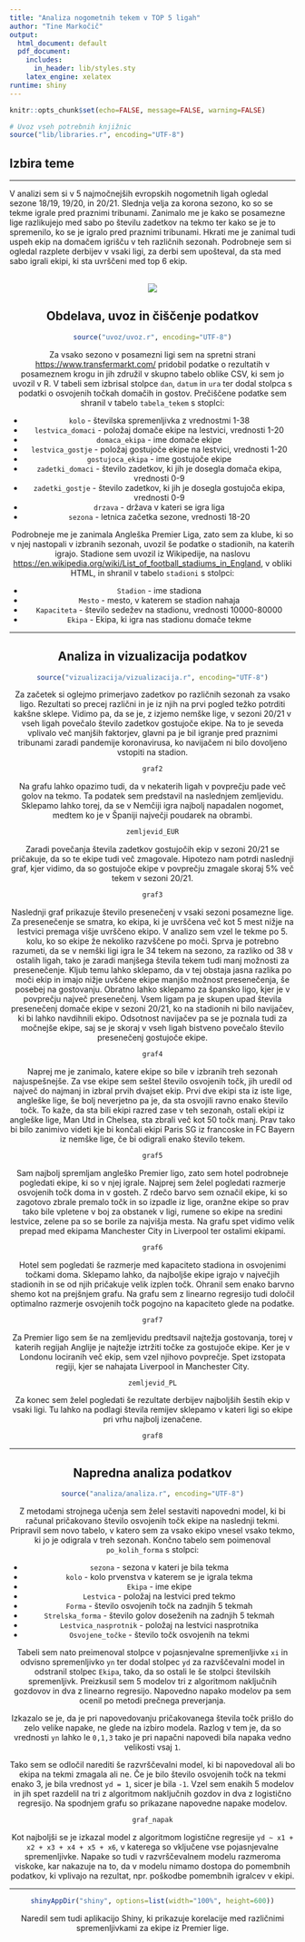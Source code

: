 ```yaml
---
title: "Analiza nogometnih tekem v TOP 5 ligah"
author: "Tine Markočič"
output:
  html_document: default
  pdf_document:
    includes:
      in_header: lib/styles.sty
    latex_engine: xelatex
runtime: shiny
---
```


```r
knitr::opts_chunk$set(echo=FALSE, message=FALSE, warning=FALSE)

# Uvoz vseh potrebnih knjižnic
source("lib/libraries.r", encoding="UTF-8")
```


## Izbira teme

***
V analizi sem si v 5 najmočnejših evropskih nogometnih ligah ogledal sezone 18/19, 19/20, in 20/21. Slednja velja za korona sezono, ko so se tekme igrale pred praznimi tribunami. Zanimalo me je kako se posamezne lige razlikujejo med sabo po številu zadetkov na tekmo ter kako se je to spremenilo, ko se je igralo pred praznimi tribunami. Hkrati me je zanimal tudi uspeh ekip na domačem igrišču v teh različnih sezonah. Podrobneje sem si ogledal razplete derbijev v vsaki ligi, za derbi sem upošteval, da sta med sabo igrali ekipi, ki sta uvrščeni med top 6 ekip. 


<br>
<center>

![](slike/european-leagues-1024x640.jpg)
<center>


## Obdelava, uvoz in čiščenje podatkov

```r
source("uvoz/uvoz.r", encoding="UTF-8")
```
Za vsako sezono v posamezni ligi sem na spretni strani <https://www.transfermarkt.com/> pridobil podatke o rezultatih v posameznem krogu in jih združil v skupno tabelo oblike CSV, ki sem jo uvozil v R. V tabeli sem izbrisal stolpce `dan`, `datum` in `ura` ter dodal stolpca s podatki o osvojenih točkah domačih in gostov. Prečiščene podatke sem shranil v tabelo `tabela_tekem` s stoplci:

-   `kolo` - številska spremenljivka z vrednostmi 1-38
-   `lestvica_domaci` - položaj domače ekipe na lestvici, vrednosti 1-20
-   `domaca_ekipa` - ime domače ekipe
-   `lestvica_gostje` - položaj gostujoče ekipe na lestvici, vrednosti 1-20
-   `gostujoca_ekipa` - ime gostujoče ekipe
-   `zadetki_domaci` - število zadetkov, ki jih je dosegla domača ekipa, vrednosti 0-9
-   `zadetki_gostje` - število zadetkov, ki jih je dosegla gostujoča ekipa, vrednosti 0-9
-   `drzava` - država v kateri se igra liga
-   `sezona` - letnica začetka sezone, vrednosti 18-20

Podrobneje me je zanimala Angleška Premier Liga, zato sem za klube, ki so v njej nastopali v izbranih sezonah, uvozil še podatke o stadionih, na katerih igrajo. Stadione sem uvozil iz Wikipedije, na naslovu <https://en.wikipedia.org/wiki/List_of_football_stadiums_in_England>, v obliki HTML, in shranil v tabelo `stadioni` s stolpci:

-   `Stadion` - ime stadiona
-   `Mesto` - mesto, v katerem se stadion nahaja
-   `Kapaciteta` - število sedežev na stadionu, vrednosti 10000-80000
-   `Ekipa` - Ekipa, ki igra nas stadionu domače tekme


***

## Analiza in vizualizacija podatkov

```r
source("vizualizacija/vizualizacija.r", encoding="UTF-8")
```


Za začetek si oglejmo primerjavo zadetkov po različnih sezonah za vsako ligo. Rezultati so precej različni in je iz njih na prvi pogled težko potrditi kakšne sklepe. Vidimo pa, da se je, z izjemo nemške lige, v sezoni 20/21 v vseh ligah povečalo število zadetkov gostujoče ekipe. Na to je seveda vplivalo več manjših faktorjev, glavni pa je bil igranje pred praznimi tribunami zaradi pandemije koronavirusa, ko navijačem ni bilo dovoljeno vstopiti na stadion.
```r
graf2
```


Na grafu lahko opazimo tudi, da v nekaterih ligah v povprečju pade več golov na tekmo. Ta podatek sem predstavil na naslednjem zemljevidu. Sklepamo lahko torej, da se v Nemčiji igra najbolj napadalen nogomet, medtem ko je v Španiji največji poudarek na obrambi.
```r
zemljevid_EUR
```


Zaradi povečanja števila zadetkov gostujočih ekip v sezoni 20/21 se pričakuje, da so te ekipe tudi več zmagovale. Hipotezo nam potrdi naslednji graf, kjer vidimo, da so gostujoče ekipe v povprečju zmagale skoraj 5% več tekem v sezoni 20/21.
```r
graf3
```


Naslednji graf prikazuje število presenečenj v vsaki sezoni posamezne lige. Za presenečenje se smatra, ko ekipa, ki je uvrščena več kot 5 mest nižje na lestvici premaga višje uvrščeno ekipo. V analizo sem vzel le tekme po 5. kolu, ko so ekipe že nekoliko razvščene po moči. Sprva je potrebno razumeti, da se v nemški ligi igra le 34 tekem na sezono, za razliko od 38 v ostalih ligah, tako je zaradi manjšega števila tekem tudi manj možnosti za presenečenje. Kljub temu lahko sklepamo, da v tej obstaja jasna razlika po moči ekip in imajo nižje uvščene ekipe manjšo možnost presenečenja, še posebej na gostovanju. Obratno lahko sklepamo za špansko ligo, kjer je v povprečju največ presenečenj. Vsem ligam pa je skupen upad števila presenečenj domače ekipe v sezoni 20/21, ko na stadionih ni bilo navijačev, ki bi lahko navdihnili ekipo. Odsotnost navijačev pa se je poznala tudi za močnejše ekipe, saj se je skoraj v vseh ligah bistveno povečalo število presenečenj gostujoče ekipe.
```r
graf4
```


Naprej me je zanimalo, katere ekipe so bile v izbranih treh sezonah najuspešnejše. Za vse ekipe sem seštel število osvojenih točk, jih uredil od največ do najmanj in izbral prvih dvajset ekip. Prvi dve ekipi sta iz iste lige, angleške lige, še bolj neverjetno pa je, da sta osvojili ravno enako število točk. To kaže, da sta bili ekipi razred zase v teh sezonah, ostali ekipi iz angleške lige, Man Utd in Chelsea, sta zbrali več kot 50 točk manj. Prav tako bi bilo zanimivo videti kje bi končali ekipi Paris SG iz francoske in FC Bayern iz nemške lige, če bi odigrali enako število tekem.
```r
graf5
```


Sam najbolj spremljam angleško Premier ligo, zato sem hotel podrobneje pogledati ekipe, ki so v njej igrale. Najprej sem želel pogledati razmerje osvojenih točk doma in v gosteh. Z rdečo barvo sem označil ekipe, ki so zagotovo zbrale premalo točk in so izpadle iz lige, oranžne ekipe so prav tako bile vpletene v boj za obstanek v ligi, rumene so ekipe na sredini lestvice, zelene pa so se borile za najvišja mesta. Na grafu spet vidimo velik prepad med ekipama Manchester City in Liverpool ter ostalimi ekipami.
```r
graf6
```


Hotel sem pogledati še razmerje med kapaciteto stadiona in osvojenimi točkami doma. Sklepamo lahko, da najboljše ekipe igrajo v največjih stadionih in se od njih pričakuje velik izplen točk. Ohranil sem enako barvno shemo kot na prejšnjem grafu. Na grafu sem z linearno regresijo tudi določil optimalno razmerje osvojenih točk pogojno na kapaciteto glede na podatke.
```r
graf7
```


Za Premier ligo sem še na zemljevidu predtsavil najtežja gostovanja, torej v katerih regijah Anglije je najtežje iztržiti točke za gostujoče ekipe. Ker je v Londonu lociranih več ekip, sem vzel njihovo povprečje. Spet izstopata regiji, kjer se nahajata Liverpool in Manchester City.
```r
zemljevid_PL
```


Za konec sem želel pogledati še rezultate derbijev najboljših šestih ekip v vsaki ligi. Tu lahko na podlagi števila remijev sklepamo v kateri ligi so ekipe pri vrhu najbolj izenačene.
```r
graf8
```

***

## Napredna analiza podatkov

```r
source("analiza/analiza.r", encoding="UTF-8")
```


Z metodami strojnega učenja sem želel sestaviti napovedni model, ki bi računal pričakovano število osvojenih točk ekipe na naslednji tekmi. Pripravil sem novo tabelo, v katero sem za vsako ekipo vnesel vsako tekmo, ki jo je odigrala v treh sezonah. Končno tabelo sem poimenoval `po_kolih_forma` s stolpci:

-   `sezona` - sezona v kateri je bila tekma
-   `kolo` - kolo prvenstva v katerem se je igrala tekma
-   `Ekipa` - ime ekipe
-   `Lestvica` - položaj na lestvici pred tekmo
-   `Forma` - število osvojenih točk na zadnjih 5 tekmah
-   `Strelska_forma` - število golov doseženih na zadnjih 5 tekmah
-   `Lestvica_nasprotnik` - položaj na lestvici nasprotnika
-   `Osvojene_točke` - število točk osvojenih na tekmi

Tabeli sem nato preimenoval stolpce v pojasnjevalne spremenljivke `xi` in odvisno spremenljivko `yn` ter dodal stolpec `yd` za razvščevalni model in odstranil stolpec `Ekipa`, tako, da so ostali le še stolpci številskih spremenljivk. Preizkusil sem 5 modelov tri z algoritmom naključnih gozdovov in dva z linearno regresijo. Napovedno napako modelov pa sem ocenil po metodi prečnega preverjanja.

Izkazalo se je, da je pri napovedovanju pričakovanega števila točk prišlo do zelo velike napake, ne glede na izbiro modela. Razlog v tem je, da so vrednosti `yn` lahko le `0,1,3` tako je pri napačni napovedi bila napaka vedno velikosti vsaj `1`.

Tako sem se odločil narediti še razvrščevalni model, ki bi napovedoval ali bo ekipa na tekmi zmagala ali ne. Če je bilo število osvojenih točk na tekmi enako 3, je bila vrednost `yd = 1`, sicer je bila `-1`. Vzel sem enakih 5 modelov in jih spet  razdelil na tri z algoritmom naključnih gozdov in dva z logistično regresijo. Na spodnjem grafu so prikazane napovedne napake modelov.

```r
graf_napak
```

Kot najboljši se je izkazal model z algoritmom logistične regresije `yd ~ x1 + x2 + x3 + x4 + x5 + x6`, v katerega so vključene vse pojasnjevalne spremenljivke. Napake so tudi v razvrščevalnem modelu razmeroma viskoke, kar nakazuje na to, da v modelu nimamo dostopa do pomembnih podatkov, ki vplivajo na rezultat, npr. poškodbe pomembnih igralcev v ekipi.


***

```r
shinyAppDir("shiny", options=list(width="100%", height=600))
```
Naredil sem tudi aplikacijo Shiny, ki prikazuje korelacije med različnimi spremenljivkami za ekipe iz Premier lige.